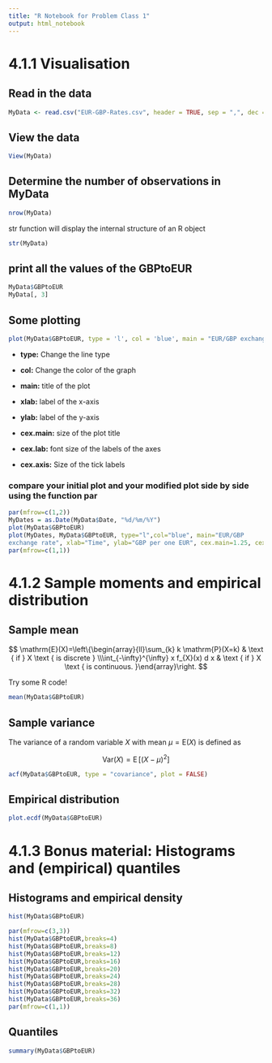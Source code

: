 ```yaml
---
title: "R Notebook for Problem Class 1"
output: html_notebook
---
```


# 4.1.1 Visualisation

## Read in the data

```r
MyData <- read.csv("EUR-GBP-Rates.csv", header = TRUE, sep = ",", dec = ".",fileEncoding="UTF-8-BOM")
```

## View the data

```r
View(MyData)
```

## Determine the number of observations in MyData

```r
nrow(MyData)
```

str function will display the internal structure of an R object

```r
str(MyData)
```

## print all the values of the GBPtoEUR

```r
MyData$GBPtoEUR
MyData[, 3]
```

## Some plotting

```r
plot(MyData$GBPtoEUR, type = 'l', col = 'blue', main = "EUR/GBP exchange rate", xlab = "Time", ylab = "GBP per EUR", cex.main = 1.25, cex.lab = 1.5, cex.axis = 2)
```

-   **type:** Change the line type

-   **col:** Change the color of the graph

-   **main:** title of the plot

-   **xlab:** label of the x-axis

-   **ylab:** label of the y-axis

-   **cex.main:** size of the plot title

-   **cex.lab:** font size of the labels of the axes

-   **cex.axis:** Size of the tick labels

### compare your initial plot and your modified plot side by side using the function par

```r
par(mfrow=c(1,2))
MyDates = as.Date(MyData$Date, "%d/%m/%Y")
plot(MyData$GBPtoEUR)
plot(MyDates, MyData$GBPtoEUR, type="l",col="blue", main="EUR/GBP
exchange rate", xlab="Time", ylab="GBP per one EUR", cex.main=1.25, cex.lab=1.5, cex.axis=2)
par(mfrow=c(1,1))
```

# 4.1.2 Sample moments and empirical distribution

## Sample mean

$$
\mathrm{E}(X)=\left\{\begin{array}{ll}\sum_{k} k \mathrm{P}(X=k) & \text { if } X \text { is discrete } \\\int_{-\infty}^{\infty} x f_{X}(x) d x & \text { if } X \text { is continuous. }\end{array}\right.
$$

Try some R code!

```r
mean(MyData$GBPtoEUR)
```

## Sample variance

The variance of a random variable $X$ with mean $\mu=\mathrm{E}(X)$ is defined as

$$
\text{Var}(X) = \operatorname{E}[(X-\mu)^2]
$$

```r
acf(MyData$GBPtoEUR, type = "covariance", plot = FALSE)
```

## Empirical distribution

```r
plot.ecdf(MyData$GBPtoEUR)
```

# 4.1.3 Bonus material: Histograms and (empirical) quantiles

## Histograms and empirical density

```r
hist(MyData$GBPtoEUR)
```

```r
par(mfrow=c(3,3))
hist(MyData$GBPtoEUR,breaks=4)
hist(MyData$GBPtoEUR,breaks=8)
hist(MyData$GBPtoEUR,breaks=12)
hist(MyData$GBPtoEUR,breaks=16)
hist(MyData$GBPtoEUR,breaks=20)
hist(MyData$GBPtoEUR,breaks=24)
hist(MyData$GBPtoEUR,breaks=28)
hist(MyData$GBPtoEUR,breaks=32)
hist(MyData$GBPtoEUR,breaks=36)
par(mfrow=c(1,1))
```

## Quantiles

```r
summary(MyData$GBPtoEUR)
```
